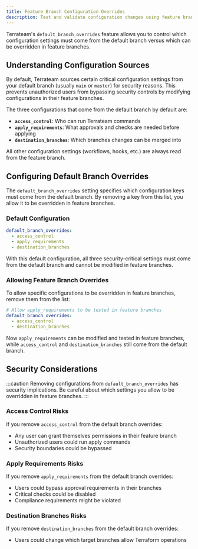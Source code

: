 ```yaml
---
title: Feature Branch Configuration Overrides
description: Test and validate configuration changes using feature branches instead of the default branch
---
```



Terrateam's `default_branch_overrides` feature allows you to control which configuration settings must come from the default branch versus which can be overridden in feature branches.

## Understanding Configuration Sources

By default, Terrateam sources certain critical configuration settings from your default branch (usually `main` or `master`) for security reasons. This prevents unauthorized users from bypassing security controls by modifying configurations in their feature branches.

The three configurations that come from the default branch by default are:
- **`access_control`**: Who can run Terrateam commands
- **`apply_requirements`**: What approvals and checks are needed before applying
- **`destination_branches`**: Which branches changes can be merged into

All other configuration settings (workflows, hooks, etc.) are always read from the feature branch.

## Configuring Default Branch Overrides

The `default_branch_overrides` setting specifies which configuration keys must come from the default branch. By removing a key from this list, you allow it to be overridden in feature branches.

### Default Configuration

```yaml
default_branch_overrides:
  - access_control
  - apply_requirements
  - destination_branches
```

With this default configuration, all three security-critical settings must come from the default branch and cannot be modified in feature branches.

### Allowing Feature Branch Overrides

To allow specific configurations to be overridden in feature branches, remove them from the list:

```yaml
# Allow apply_requirements to be tested in feature branches
default_branch_overrides:
  - access_control
  - destination_branches
```

Now `apply_requirements` can be modified and tested in feature branches, while `access_control` and `destination_branches` still come from the default branch.

## Security Considerations

:::caution
Removing configurations from `default_branch_overrides` has security implications. Be careful about which settings you allow to be overridden in feature branches.
:::

### Access Control Risks

If you remove `access_control` from the default branch overrides:
- Any user can grant themselves permissions in their feature branch
- Unauthorized users could run apply commands
- Security boundaries could be bypassed

### Apply Requirements Risks

If you remove `apply_requirements` from the default branch overrides:
- Users could bypass approval requirements in their branches
- Critical checks could be disabled
- Compliance requirements might be violated

### Destination Branches Risks

If you remove `destination_branches` from the default branch overrides:
- Users could change which target branches allow Terraform operations
